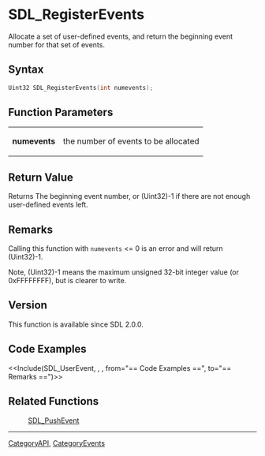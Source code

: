 = SDL_RegisterEvents =

Allocate a set of user-defined events, and return the beginning event number for that set of events.

== Syntax ==

<syntaxhighlight lang='c'>
Uint32 SDL_RegisterEvents(int numevents);
</syntaxhighlight>

== Function Parameters ==

{|
|'''numevents'''
|the number of events to be allocated
|}

== Return Value ==

Returns The beginning event number, or (Uint32)-1 if there are not enough
user-defined events left.



== Remarks ==

Calling this function with <code>numevents</code> <= 0 is an error and
will return (Uint32)-1.

Note, (Uint32)-1 means the maximum unsigned 32-bit integer value (or
0xFFFFFFFF), but is clearer to write.

== Version ==

This function is available since SDL 2.0.0.



== Code Examples ==

<<Include(SDL_UserEvent, , , from="== Code Examples ==", to="== Remarks ==")>>

== Related Functions ==

:[[SDL_PushEvent]]

----
[[CategoryAPI]], [[CategoryEvents]]


